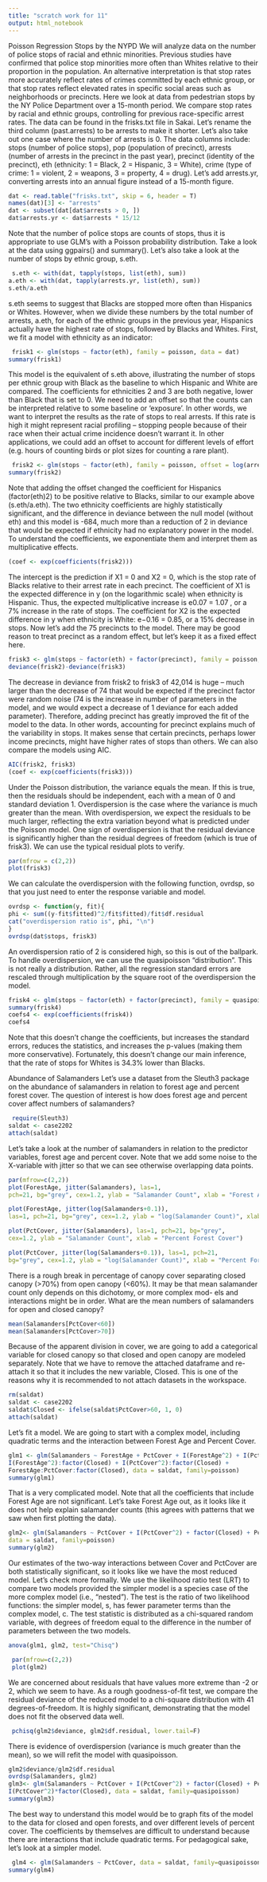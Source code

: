 ```yaml
---
title: "scratch work for 11"
output: html_notebook
---
```


Poisson Regression
Stops by the NYPD
We will analyze data on the number of police stops of racial and ethnic minorities. Previous studies have confirmed that police stop minorities more often than Whites relative to their proportion in the population. An alternative interpretation is that stop rates more accurately reflect rates of crimes committed by each ethnic group, or that stop rates reflect elevated rates in specific social areas such as neighborhoods or precincts. Here we look at data from pedestrian stops by the NY Police Department over a 15-month period. We compare stop rates by racial and ethnic groups, controlling for previous race-specific arrest rates.
The data can be found in the frisks.txt file in Sakai. Let’s rename the third column (past.arrests) to be arrests to make it shorter. Let’s also take out one case where the number of arrests is 0.
The data columns include: stops (number of police stops), pop (population of precinct), arrests (number of arrests in the precinct in the past year), precinct (identity of the precinct), eth (ethnicity: 1 = Black, 2 = Hispanic, 3 = White), crime (type of crime: 1 = violent, 2 = weapons, 3 = property, 4 = drug). Let’s add arrests.yr, converting arrests into an annual figure instead of a 15-month figure.
```r
dat <- read.table("frisks.txt", skip = 6, header = T) 
names(dat)[3] <- "arrests"
dat <- subset(dat[dat$arrests > 0, ]) 
dat$arrests.yr <- dat$arrests * 15/12
```
Note that the number of police stops are counts of stops, thus it is appropriate to use GLM’s with a Poisson probability distribution.
Take a look at the data using ggpairs() and summary(). Let’s also take a look at the number of stops by ethnic group, s.eth.
```r
 s.eth <- with(dat, tapply(stops, list(eth), sum))
a.eth <- with(dat, tapply(arrests.yr, list(eth), sum))
s.eth/a.eth
```
s.eth seems to suggest that Blacks are stopped more often than Hispanics or Whites. However, when we divide these numbers by the total number of arrests, a.eth, for each of the ethnic groups in the previous year, Hispanics actually have the highest rate of stops, followed by Blacks and Whites.
First, we fit a model with ethnicity as an indicator:
```r
 frisk1 <- glm(stops ~ factor(eth), family = poisson, data = dat)
summary(frisk1)
``` 
This model is the equivalent of s.eth above, illustrating the number of stops per ethnic group with Black as the baseline to which Hispanic and White are compared. The coefficients for ethnicities 2 and 3 are both negative, lower than Black that is set to 0.
We need to add an offset so that the counts can be interpreted relative to some baseline or ‘exposure’. In other words, we want to interpret the results as the rate of stops to real arrests. If this rate is high it might represent racial profiling – stopping people because of their race when their actual crime incidence doesn’t warrant it. In other applications, we could add an offset to account for different levels of effort (e.g. hours of counting birds or plot sizes for counting a rare plant).
```r
 frisk2 <- glm(stops ~ factor(eth), family = poisson, offset = log(arrests.yr), data = dat)
summary(frisk2)
```
Note that adding the offset changed the coefficient for Hispanics (factor(eth)2) to be positive relative to Blacks, similar to our example above (s.eth/a.eth).
The two ethnicity coefficients are highly statistically significant, and the difference in deviance between the null model (without eth) and this model is -684, much more than a reduction of 2 in deviance that would be expected if ethnicity had no explanatory power in the model.
To understand the coefficients, we exponentiate them and interpret them as multiplicative effects.
```r
(coef <- exp(coefficients(frisk2)))
```
The intercept is the prediction if X1 = 0 and X2 = 0, which is the stop rate of Blacks relative to their arrest rate in each precinct. The coefficient of X1 is the expected difference in y (on the logarithmic scale) when ethnicity is Hispanic. Thus, the expected multiplicative increase is
e0.07 = 1.07
, or a 7% increase in the rate of stops. The coefficient for X2 is the expected difference in y when ethnicity is
White: e−0.16 = 0.85, or a 15% decrease in stops.
Now let’s add the 75 precincts to the model. There may be good reason to treat precinct as a random effect,
but let’s keep it as a fixed effect here.
```r
frisk3 <- glm(stops ~ factor(eth) + factor(precinct), family = poisson, offset = log(arrests.yr), data = dat)
deviance(frisk2)-deviance(frisk3)
```
The decrease in deviance from frisk2 to frisk3 of 42,014 is huge – much larger than the decrease of 74 that would be expected if the precinct factor were random noise (74 is the increase in number of parameters in the model, and we would expect a decrease of 1 deviance for each added parameter).
Therefore, adding precinct has greatly improved the fit of the model to the data. In other words, accounting for precinct explains much of the variability in stops. It makes sense that certain precincts, perhaps lower income precincts, might have higher rates of stops than others. We can also compare the models using AIC.
```r
AIC(frisk2, frisk3)
(coef <- exp(coefficients(frisk3)))
```
Under the Poisson distribution, the variance equals the mean. If this is true, then the residuals should be independent, each with a mean of 0 and standard deviation 1. Overdispersion is the case where the variance is much greater than the mean. With overdispersion, we expect the residuals to be much larger, reflecting the extra variation beyond what is predicted under the Poisson model. One sign of overdispersion is that the residual deviance is significantly higher than the residual degrees of freedom (which is true of frisk3). We can use the typical residual plots to verify.
```r
par(mfrow = c(2,2))
plot(frisk3)
```
We can calculate the overdispersion with the following function, ovrdsp, so that you just need to enter the response variable and model.
```r
ovrdsp <- function(y, fit){
phi <- sum((y-fit$fitted)^2/fit$fitted)/fit$df.residual 
cat("overdispersion ratio is", phi, "\n")
}
ovrdsp(dat$stops, frisk3)
```
An overdispersion ratio of 2 is considered high, so this is out of the ballpark. To handle overdispersion, we can use the quasipoisson “distribution”. This is not really a distribution. Rather, all the regression standard
 errors are rescaled through multiplication by the square root of the overdispersion the model.
```r
frisk4 <- glm(stops ~ factor(eth) + factor(precinct), family = quasipoisson, offset = log(arrests.yr), data = dat)
summary(frisk4)
coefs4 <- exp(coefficients(frisk4))
coefs4
```
Note that this doesn’t change the coefficients, but increases the standard errors, reduces the statistics, and increases the p-values (making them more conservative). Fortunately, this doesn’t change our main inference, that the rate of stops for Whites is 34.3% lower than Blacks.

Abundance of Salamanders
Let’s use a dataset from the Sleuth3 package on the abundance of salamanders in relation to forest age and percent forest cover. The question of interest is how does forest age and percent cover affect numbers of salamanders?
```r
 require(Sleuth3) 
saldat <- case2202
attach(saldat)
```
Let’s take a look at the number of salamanders in relation to the predictor variables, forest age and percent cover. Note that we add some noise to the X-variable with jitter so that we can see otherwise overlapping data points.
```r
par(mfrow=c(2,2))
plot(ForestAge, jitter(Salamanders), las=1,
pch=21, bg="grey", cex=1.2, ylab = "Salamander Count", xlab = "Forest Age") 

plot(ForestAge, jitter(log(Salamanders+0.1)),
las=1, pch=21, bg="grey", cex=1.2, ylab = "log(Salamander Count)", xlab = "Forest Age") 

plot(PctCover, jitter(Salamanders), las=1, pch=21, bg="grey",
cex=1.2, ylab = "Salamander Count", xlab = "Percent Forest Cover")

plot(PctCover, jitter(log(Salamanders+0.1)), las=1, pch=21,
bg="grey", cex=1.2, ylab = "log(Salamander Count)", xlab = "Percent Forest Cover")
```
 There is a rough break in percentage of canopy cover separating closed canopy (>70%) from open canopy (<60%). It may be that mean salamander count only depends on this dichotomy, or more complex mod- els and interactions might be in order. What are the mean numbers of salamanders for open and closed canopy?

```r
mean(Salamanders[PctCover<60])
mean(Salamanders[PctCover>70])
```
Because of the apparent division in cover, we are going to add a categorical variable for closed canopy so that closed and open canopy are modeled separately. Note that we have to remove the attached dataframe and re-attach it so that it includes the new variable, Closed. This is one of the reasons why it is recommended to not attach datasets in the workspace.
```r
rm(saldat)
saldat <- case2202
saldat$Closed <- ifelse(saldat$PctCover>60, 1, 0) 
attach(saldat)
```
Let’s fit a model. We are going to start with a complex model, including quadratic terms and the interaction between Forest Age and Percent Cover.
```r
glm1 <- glm(Salamanders ~ ForestAge + PctCover + I(ForestAge^2) + I(PctCover^2) + ForestAge:PctCover + factor(Closed) + ForestAge:factor(Closed) + PctCover:factor(Closed) +
I(ForestAge^2):factor(Closed) + I(PctCover^2):factor(Closed) +
ForestAge:PctCover:factor(Closed), data = saldat, family=poisson)
summary(glm1)
```
That is a very complicated model. Note that all the coefficients that include Forest Age are not significant. Let’s take Forest Age out, as it looks like it does not help explain salamander counts (this agrees with patterns that we saw when first plotting the data).
```r
glm2<- glm(Salamanders ~ PctCover + I(PctCover^2) + factor(Closed) + PctCover:factor(Closed) + I(PctCover^2)*factor(Closed),
data = saldat, family=poisson) 
summary(glm2)
```
Our estimates of the two-way interactions between Cover and PctCover are both statistically significant, so it looks like we have the most reduced model. Let’s check more formally.
We use the likelihood ratio test (LRT) to compare two models provided the simpler model is a species case of the more complex model (i.e., “nested”). The test is the ratio of two likelihood functions: the simpler model, s, has fewer parameter terms than the complex model, c. The test statistic is distributed as a chi-squared random variable, with degrees of freedom equal to the difference in the number of parameters between the two models.
```r
anova(glm1, glm2, test="Chisq")
```
```r
 par(mfrow=c(2,2)) 
 plot(glm2)
```
 We are concerned about residuals that have values more extreme than -2 or 2, which we seem to have. As a rough goodness-of-fit test, we compare the residual deviance of the reduced model to a chi-square distribution with 41 degrees-of-freedom. It is highly significant, demonstrating that the model does not fit the observed data well.
```r
 pchisq(glm2$deviance, glm2$df.residual, lower.tail=F)
```
There is evidence of overdispersion (variance is much greater than the mean), so we will refit the model with
quasipoisson.
```r
glm2$deviance/glm2$df.residual 
ovrdsp(Salamanders, glm2)
glm3<- glm(Salamanders ~ PctCover + I(PctCover^2) + factor(Closed) + PctCover:factor(Closed) +
I(PctCover^2)*factor(Closed), data = saldat, family=quasipoisson)
summary(glm3)
```
The best way to understand this model would be to graph fits of the model to the data for closed and open forests, and over different levels of percent cover. The coefficients by themselves are difficult to understand because there are interactions that include quadratic terms.
For pedagogical sake, let’s look at a simpler model.
```r
 glm4 <- glm(Salamanders ~ PctCover, data = saldat, family=quasipoisson)
summary(glm4)
```
 